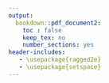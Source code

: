 ```yaml
---
output:
  bookdown::pdf_document2:
    toc : false
    keep_tex: no
    number_sections: yes
header-includes:
   - \usepackage{ragged2e}
   - \usepackage{setspace}
---
```


\thispagestyle{empty}
\begin{singlespace} 
\begin{center}

\Huge

\textbf{TRANSBOUNDARY FISH STOCKS AND THEIR MANAGEMENT UNDER CLIMATE CHANGE}

\Large

\vspace{8mm}

by

\vspace{8mm}

\huge

Juliano Emmanuel Palacios Abrantes  

\Large

\vspace{8mm}

B.Sc. Universidad Autonoma Metropolitana unidad Xochimilco, Mexico City, Mexico, 2012  

M.Sc. University of California at Santa Barbara, Santa Barbara California, US, 2016  

\vspace{10mm}

A DISSERTATION SUBMITTED IN PARTIAL FULFILLMENT OF THE REQUIREMENTS FOR THE DEGREE OF

\vspace{5mm}

DOCTOR OF PHILOSOPHY

\vspace{5mm}
in

\vspace{5mm}

THE FACULTY OF GRADUATE AND POSTDOCTORAL STUDIES

\vspace{5mm}

(Zoology)

\vspace{5mm}

THE UNIVERSITY OF BRITISH COLUMBIA

\vspace{5mm}

(Vancouver)

\vspace{6mm}

December 2020

© Juliano Emmanuel Palacios Abrantes  

\end{center}
\end{singlespace}
\normalsize
\clearpage
